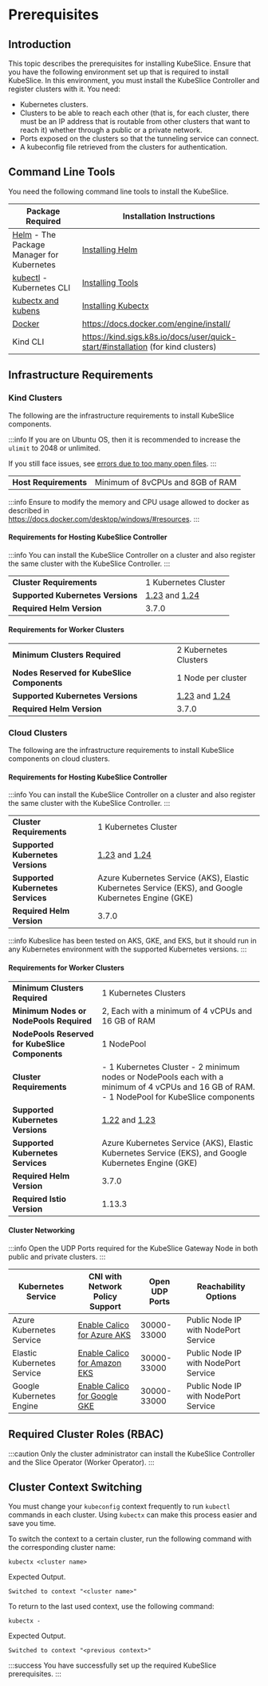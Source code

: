 # Prerequisites 

## Introduction
This topic describes the prerequisites for installing KubeSlice. Ensure that you have the following environment set up that is required to
install KubeSlice. In this environment, you must install the KubeSlice Controller and register clusters with it. You need: 

* Kubernetes clusters.
* Clusters to be able to reach each other (that is, for each cluster, there must be an IP address 
  that is routable from other clusters that want to reach it) whether through a public or 
  a private network.
* Ports exposed on the clusters so that the tunneling service can connect.
* A kubeconfig file retrieved from the clusters for authentication. 

## Command Line Tools
You need the following command line tools to install the KubeSlice.

|Package Required|Installation Instructions| 
|----|----| 
|[Helm](https://helm.sh) - The Package Manager for Kubernetes| [Installing Helm](https://helm.sh/docs/intro/install/)|
|[kubectl](https://kubernetes.io/docs/reference/kubectl/overview) - Kubernetes CLI | [Installing Tools](https://kubernetes.io/docs/tasks/tools/)|
|[kubectx and kubens](https://github.com/ahmetb/kubectx) | [Installing Kubectx](https://github.com/ahmetb/kubectx#installation)
| [Docker](https://docs.docker.com/get-docker/) | https://docs.docker.com/engine/install/  
| Kind CLI | https://kind.sigs.k8s.io/docs/user/quick-start/#installation (for kind clusters)

## Infrastructure Requirements

### Kind Clusters 
The following are the infrastructure requirements to install KubeSlice
components.

:::info
If you are on Ubuntu OS, then it is recommended to increase the `ulimit`
to 2048 or unlimited.

If you still face issues, see [errors due to too many open files](https://kind.sigs.k8s.io/docs/user/known-issues/#pod-errors-due-to-too-many-open-files).
:::

|                                         |                           |
|-----------------------------------------|---------------------------|
| **Host Requirements**               | Minimum of 8vCPUs and 8GB of RAM  |

:::info
Ensure to modify the memory and CPU usage allowed to docker as described in           
https://docs.docker.com/desktop/windows/#resources. 
::: 

#### Requirements for Hosting KubeSlice Controller
   
:::info
You can install the KubeSlice Controller on a cluster and also register the same cluster 
with the KubeSlice Controller.
:::

|                                         |                           |
|-----------------------------------------|---------------------------|
| **Cluster Requirements**                |     1 Kubernetes Cluster  |  
| **Supported Kubernetes Versions**       |   [1.23](https://v1-23.docs.kubernetes.io/) and [1.24](https://v1-24.docs.kubernetes.io/) |
| **Required Helm Version**               |  3.7.0  |


#### Requirements for Worker Clusters

|                                         |                           |
|-----------------------------------------|---------------------------|
| **Minimum Clusters Required**           | 2 Kubernetes Clusters    |
|  **Nodes Reserved for KubeSlice Components** |   1 Node per cluster |
| **Supported Kubernetes Versions**       |   [1.23](https://v1-23.docs.kubernetes.io/) and [1.24](https://v1-24.docs.kubernetes.io/) |
| **Required Helm Version**               |  3.7.0  |

### Cloud Clusters 
The following are the infrastructure requirements to install KubeSlice components on 
cloud clusters.

#### Requirements for Hosting KubeSlice Controller

:::info
You can install the KubeSlice Controller on a cluster and also register the same cluster with the 
KubeSlice Controller.
:::

| | |
|----|----|
| **Cluster Requirements** |1 Kubernetes Cluster|
| **Supported Kubernetes Versions** | [1.23](https://v1-23.docs.kubernetes.io/) and [1.24](https://v1-24.docs.kubernetes.io/) |
| **Supported Kubernetes Services** | Azure Kubernetes Service (AKS),  Elastic Kubernetes Service (EKS), and Google Kubernetes Engine (GKE) |
| **Required Helm Version** | 3.7.0 |

:::info
Kubeslice has been tested on AKS, GKE, and EKS, but it should run in any Kubernetes 
environment with the supported Kubernetes versions.
:::

#### Requirements for Worker Clusters

| | |
|-----|-----|
| **Minimum Clusters Required** | 1 Kubernetes Clusters |
| **Minimum Nodes or NodePools Required** | 2, Each with a minimum of 4 vCPUs and 16 GB of RAM |
| **NodePools Reserved for KubeSlice Components** | 1 NodePool |
| **Cluster Requirements** | - 1 Kubernetes Cluster - 2 minimum nodes or NodePools each with a minimum of 4 vCPUs and 16 GB of RAM. - 1 NodePool for KubeSlice components|
| **Supported Kubernetes Versions**| [1.22](https://v1-22.docs.kubenetes.io) and [1.23](https://v1-23.docs.kubernetes.io)
| **Supported Kubernetes Services** | Azure Kubernetes Service (AKS), Elastic Kubernetes Service (EKS), and Google Kubernetes Engine (GKE)|
| **Required Helm Version** | 3.7.0 |
| **Required Istio Version** | 1.13.3 |

#### Cluster Networking 
:::info
Open the UDP Ports required for the KubeSlice Gateway Node in both public and private clusters.
:::

| Kubernetes Service | CNI with Network Policy Support | Open UDP Ports | Reachability Options|
|-----|-----|----|----|
| Azure Kubernetes Service | [Enable Calico for Azure AKS](https://projectcalico.docs.tigera.io/getting-started/kubernetes/managed-public-cloud/aks#install-aks-with-calico-for-network-policy) | 30000-33000 | Public Node IP with NodePort Service |
| Elastic Kubernetes Service | [Enable Calico for Amazon EKS](https://docs.aws.amazon.com/eks/latest/userguide/calico.html) | 30000-33000 | Public Node IP with NodePort Service |
| Google Kubernetes Engine | [Enable Calico for Google GKE](https://cloud.google.com/kubernetes-engine/docs/how-to/network-policy#enabling_network_policy_enforcement)|30000-33000 | Public Node IP with NodePort Service|
 
## Required Cluster Roles (RBAC) 
:::caution
Only the cluster administrator can install the KubeSlice Controller and the Slice Operator (Worker Operator).
:::

## Cluster Context Switching

You must change your `kubeconfig` context frequently to run `kubectl `commands in each cluster. Using `kubectx` can make this
process easier and save you time.

To switch the context to a certain cluster, run the following command
with the corresponding cluster name:
```
kubectx <cluster name>
```

Expected Output.
``` 
Switched to context "<cluster name>"
```

To return to the last used context, use the following command:
```
kubectx -
```

Expected Output.
```
Switched to context "<previous context>"
```

:::success
You have successfully set up the required KubeSlice prerequisites.
:::